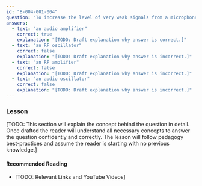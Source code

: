```yaml
---
id: "B-004-001-004"
question: "To increase the level of very weak signals from a microphone you would use:"
answers:
  - text: "an audio amplifier"
    correct: true
    explanation: "[TODO: Draft explanation why answer is correct.]"
  - text: "an RF oscillator"
    correct: false
    explanation: "[TODO: Draft explanation why answer is incorrect.]"
  - text: "an RF amplifier"
    correct: false
    explanation: "[TODO: Draft explanation why answer is incorrect.]"
  - text: "an audio oscillator"
    correct: false
    explanation: "[TODO: Draft explanation why answer is incorrect.]"
---
```


### Lesson

[TODO: This section will explain the concept behind the question in detail. Once drafted the reader will understand all necessary concepts to answer the question confidently and correctly. The lesson will follow pedagogy best-practices and assume the reader is starting with no previous knowledge.]

#### Recommended Reading

- [TODO: Relevant Links and YouTube Videos]
